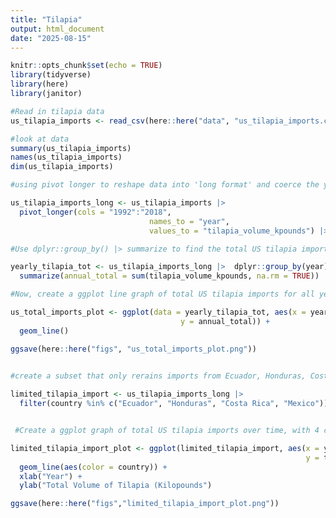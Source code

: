 ```yaml
---
title: "Tilapia"
output: html_document
date: "2025-08-15"
---
```


```r
knitr::opts_chunk$set(echo = TRUE)
library(tidyverse)
library(here)
library(janitor)
```

```r
#Read in tilapia data 
us_tilapia_imports <- read_csv(here::here("data", "us_tilapia_imports.csv"))

#look at data
summary(us_tilapia_imports)
names(us_tilapia_imports)
dim(us_tilapia_imports)

#using pivot longer to reshape data into 'long format' and coerce the year column into numeric

us_tilapia_imports_long <- us_tilapia_imports |> 
  pivot_longer(cols = "1992":"2018",
                               names_to = "year",
                               values_to = "tilapia_volume_kpounds") |> mutate(year = as.numeric(year))

```


```r
#Use dplyr::group_by() |> summarize to find the total US tilapia imports by year and store 

yearly_tilapia_tot <- us_tilapia_imports_long |>  dplyr::group_by(year) |> 
  summarize(annual_total = sum(tilapia_volume_kpounds, na.rm = TRUE))

```

```r
#Now, create a ggplot line graph of total US tilapia imports for all years 

us_total_imports_plot <- ggplot(data = yearly_tilapia_tot, aes(x = year, 
                                      y = annual_total)) + 
  geom_line()

ggsave(here::here("figs", "us_total_imports_plot.png"))
      
```

```r
#create a subset that only rerains imports from Ecuador, Honduras, Costa Rica, and Mexico 

limited_tilapia_import <- us_tilapia_imports_long |> 
  filter(country %in% c("Ecuador", "Honduras", "Costa Rica", "Mexico"))



```

```r
 #Create a ggplot graph of total US tilapia imports over time, with 4 countries above , separated by country. 

limited_tilapia_import_plot <- ggplot(limited_tilapia_import, aes(x = year,
                                                                  y = tilapia_volume_kpounds)) + 
  geom_line(aes(color = country)) + 
  xlab("Year") + 
  ylab("Total Volume of Tilapia (Kilopounds")

ggsave(here::here("figs","limited_tilapia_import_plot.png"))

```

